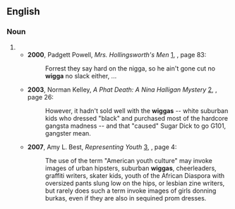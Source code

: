 ==English==

===Noun===
{{en-noun|s|wiggaz}}

# {{alternative spelling of|wigger|lang=en}}
#* '''2000''', Padgett Powell, ''Mrs. Hollingsworth's Men'' [http://books.google.com/books?id=mD23v4ndQr8C], {{ISBN|0618071687}}, page 83:
#*: Forrest they say hard on the nigga, so he ain't gone cut no '''wigga''' no slack either, ...
#* '''2003''', Norman Kelley, ''A Phat Death: A Nina Halligan Mystery'' [http://books.google.com/books?id=mc09avXt4fsC], {{ISBN|1888451483}}, page 26:
#*: However, it hadn't sold well with the '''wiggas''' -- white suburban kids who dressed "black" and purchased most of the hardcore gangsta madness -- and that "caused" Sugar Dick to go G101, gangster mean.
#* '''2007''', Amy L. Best, ''Representing Youth'' [http://books.google.com/books?id=1bdaFlG-S84C], {{ISBN|0814799531}}, page 4:
#*: The use of the term "American youth culture" may invoke images of urban hipsters, suburban '''wiggas''', cheerleaders, graffiti writers, skater kids, youth of the African Diaspora with oversized pants slung low on the hips, or lesbian zine writers, but rarely does such a term invoke images of girls donning burkas, even if they are also in sequined prom dresses.